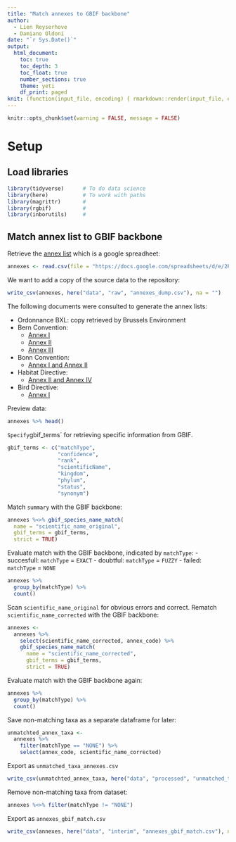 ```yaml
---
title: "Match annexes to GBIF backbone"
author:
  - Lien Reyserhove
  - Damiano Oldoni
date: "`r Sys.Date()`"
output:
  html_document:
    toc: true
    toc_depth: 3
    toc_float: true
    number_sections: true
    theme: yeti
    df_print: paged
knit: (function(input_file, encoding) { rmarkdown::render(input_file, encoding = encoding, output_file = paste0("../docs/",sub(".Rmd", ".html", basename(input_file))))})
---
```


```r
knitr::opts_chunk$set(warning = FALSE, message = FALSE)
```

# Setup

## Load libraries

```r
library(tidyverse)      # To do data science
library(here)           # To work with paths
library(magrittr)       # 
library(rgbif)          # 
library(inborutils)     #
```

## Match annex list to GBIF backbone

Retrieve the [annex list](https://docs.google.com/spreadsheets/d/1Od5YYgMsTHvIFkrdeyWxkiARCya2yHKkAJrNM0-dnnw/edit#gid=486013476) which is a google spreadheet:

```r
annexes <- read.csv(file = "https://docs.google.com/spreadsheets/d/e/2PACX-1vThGvIdFkyd_jnTr9ej_dvfIisK18dUdjNXlPU9Y-J7XStKNT95AD4WSVjA553GKEjvrqF-227VU8e2/pub?gid=486013476&single=true&output=csv")
```

We want to add a copy of the source data to the repository:

```r
write_csv(annexes, here("data", "raw", "annexes_dump.csv"), na = "")
```

The following documents were consulted to generate the annex lists:

- Ordonnance BXL: copy retrieved by Brussels Environment
- Bern Convention: 
  - [Annex I](https://rm.coe.int/CoERMPublicCommonSearchServices/DisplayDCTMContent?documentId=0900001680304354)
  - [Annex II](https://rm.coe.int/168078e2ff)
  - [Annex III](https://rm.coe.int/CoERMPublicCommonSearchServices/DisplayDCTMContent?documentId=0900001680304356)
- Bonn Convention:
  - [Annex I and Annex II](https://www.cms.int/sites/default/files/basic_page_documents/cms_cop12_appendices_e_0.pdf)
- Habitat Directive:
  - [Annex II and Annex IV](https://eur-lex.europa.eu/legal-content/EN/TXT/?uri=CELEX:01992L0043-20130701)
- Bird Directive:
  - [Annex I](https://eur-lex.europa.eu/legal-content/EN/TXT/?uri=CELEX:32009L0147)

Preview data: 

```r
annexes %>% head()
```
`
Specify `gbif_terms` for retrieving specific information from GBIF. 

```r
gbif_terms <- c("matchType",
                "confidence", 
                "rank", 
                "scientificName",
                "kingdom",
                "phylum",
                "status",
                "synonym")
```

Match `summary` with the GBIF backbone:

```r
annexes %<>% gbif_species_name_match(
  name = "scientific_name_original",
  gbif_terms = gbif_terms,
  strict = TRUE)
```

Evaluate match with the GBIF backbone, indicated by `matchType`:
- succesfull: `matchType` = `EXACT`
- doubtful: `matchType` = `FUZZY`
- failed:  `matchType` = `NONE`

```r
annexes %>% 
  group_by(matchType) %>% 
  count()
```

Scan `scientific_name_original` for obvious errors and correct. Rematch `scientific_name_corrected` with the GBIF backbone:

```r
annexes <-
  annexes %>% 
    select(scientific_name_corrected, annex_code) %>% 
    gbif_species_name_match(
      name = "scientific_name_corrected",
      gbif_terms = gbif_terms,
      strict = TRUE)
```

Evaluate match with the GBIF backbone again:

```r
annexes %>% 
  group_by(matchType) %>% 
  count()
```

Save non-matching taxa as a separate dataframe for later:

```r
unmatchted_annex_taxa <- 
  annexes %>% 
    filter(matchType == "NONE") %>% 
    select(annex_code, scientific_name_corrected)
```

Export as `unmatched_taxa_annexes.csv`

```r
write_csv(unmatchted_annex_taxa, here("data", "processed", "unmatched_taxa_annexes.csv"), na = "")
```

Remove non-matching taxa from dataset:

```r
annexes %<>% filter(matchType != "NONE") 
```

Export as `annexes_gbif_match.csv`

```r
write_csv(annexes, here("data", "interim", "annexes_gbif_match.csv"), na = "")
```
